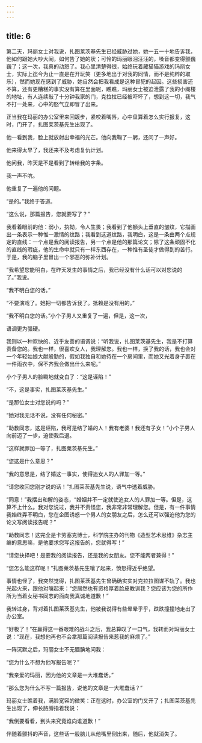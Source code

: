```yaml
---
---
---
```

title: 6
---



第二天，玛丽女士对我说，扎图莱茨基先生已经威胁过她，她一五一十地告诉我，他如何跟她大吵大闹，如何告了她的状；可怜的玛丽眼泪汪汪的，嗓音都变得颤巍巍了；这一次，我真的动怒了。我心里清楚得很，始终玩着藏猫猫游戏的玛丽女士，实际上迄今为止一直是在开玩笑（更多地出于对我的同情，而不是纯粹的取乐），然而她现在感到了威胁，她自然会把我看成是这种冒犯的起因。这些损害还不算，还有更糟糕的事实没有算在里面呢，瞧瞧，玛丽女士被迫泄露了我的小阁楼的地址，有人连续敲了十分钟我家的门，克拉拉已经被吓坏了，想到这一切，我气不打一处来，心中的怒气立即冒了出来。

正当我在玛丽的办公室里来回踱步，紧咬着嘴唇，心中盘算着怎么实行报复，这时，门开了，扎图莱茨基先生出现了。

他一看到我，脸上就放射出幸福的光芒。他向我鞠了一躬，还问了一声好。

他来得太早了，我还来不及考虑复仇计划。

他问我，昨天是不是看到了转给我的字条。

我一声不吭。

他重复了一遍他的问题。

“是的。”我终于答道。

“这么说，那篇报告，您就要写了？”

我看着眼前的他：弱小，执拗，令人生畏；我看到了他额头上垂直的皱纹，它描画出一条表示一种惟一激情的纹路；我看到这道纹路，我明白，这是一条由两个点规定的直线：一个点是我的阅读报告，另一个点是他的那篇论文；除了这条顽固不化的直线的瑕疵，他的生命中就只有一样东西存在，一种惟有圣徒才做得到的苦行。于是，我的脑子里冒出一个邪恶的弥补计划。

“我希望您能明白，在昨天发生的事情之后，我已经没有什么话可以对您说的了。”我说。

“我不明白您的话。”

“不要演戏了。她把一切都告诉我了。抵赖是没有用的。”

“我不明白您的话。”小个子男人又重复了一遍，但是，这一次，

语调更为强硬。

我则以一种欢快的、近乎友善的语调说：“听我说，扎图莱茨基先生，我是不打算责备您的。我也一样，很喜欢女人，我理解您。我也一样，换了我的话，我也会对一个年轻姑娘大献殷勤的，假如我独自和她待在一个房间里，而她又光着身子裹在一件雨衣中，保不齐我会做出什么来呢。”

小个子男人的脸唰地就变白了：“这是诬陷！”

“不，这是事实，扎图莱茨基先生。”

“是那位女士对您说的吗？”

“她对我无话不说，没有任何秘密。”

“助教同志，这是诬陷，我可是结了婚的人！我有老婆！我还有子女！”小个子男人向前迈了一步，迫使我后退。

“这样就罪加一等了，扎图莱茨基先生。”

“您这是什么意思？”

“我的意思是，结了婚这一事实，使得追女人的人罪加一等。”

“请您收回您刚才说的话！”扎图莱茨基先生说，语气中透着威胁。

“同意！”我摆出和解的姿态，“婚姻并不一定就使追女人的人罪加一等。但是，这算不上什么。我对您说过，我并不责怪您，我非常非常理解您。但是，有一件事情我始终弄不明白，您在企图诱惑一个男人的女朋友之后，怎么还可以强迫他为您的论文写阅读报告呢？”

“助教同志！这完全是卡劳塞克博士，科学院主办的刊物《造型艺术思维》杂志主编的意思嘛，是他要求您写这报告的，您就得写！”

“请您抉择吧！是要我的阅读报告，还是我的女朋友。您不能两者兼得！”

“您怎么能这样呢！”扎图莱茨基先生嚷了起来，愤怒得近乎绝望。

事情也怪了，我突然觉得，扎图莱茨基先生曾确确实实对克拉拉图谋不轨了。我也光起火来，跟他对嚷起来：“您居然也有资格厚着脸皮教训我？您应该为您的所作所为当着女秘书同志的面向我真诚地道歉！”

我转过身，背对着扎图莱茨基先生，他被我说得有些晕晕乎乎，跌跌撞撞地走出了办公室。

“好极了！”在赢得这一番艰难的战斗之后，我总算叹了一口气，我转而对玛丽女士说：“现在，我想他再也不会拿那篇阅读报告来惹我的麻烦了。”

一阵沉默之后，玛丽女士不无腼腆地问我：

“您为什么不想为他写报告呢？”

“我亲爱的玛丽，因为他的文章是一大堆蠢话。”

“那么您为什么不写一篇报告，说他的文章是一大堆蠢话？”

玛丽女士瞧着我，满脸宽容的微笑：正在这时，办公室的门又开了；扎图莱茨基先生出现了，伸长胳膊指着我说：

“我倒要看看，到头来究竟谁向谁道歉！”

伴随着颤抖的声音，这些话一股脑儿从他嘴里倒出来，随后，他就消失了。